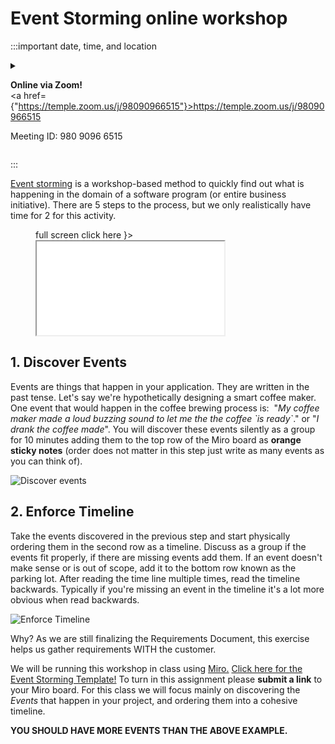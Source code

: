 

# Event Storming online workshop

:::important date, time, and location

<Event/>
<details>
<summary>

<b>Online via Zoom!</b><br/>
<a href={"https://temple.zoom.us/j/98090966515"}>https://temple.zoom.us/j/98090966515</a>

Meeting ID: 980 9096 6515<br/>

</summary>

Ian Tyler Applebaum is inviting you to a scheduled Zoom meeting.

Topic: Projects in Computer Science Lab Event Storming<br/>
Time: Jan 26, 2023 03:30 PM Eastern Time (US and Canada)<br/>



One tap mobile<br/>
+19292056099,,98090966515# US (New York)<br/>
+13017158592,,98090966515# US (Washington DC)<br/>

Dial by your location<br/>
+1 929 205 6099 US (New York)<br/>
+1 301 715 8592 US (Washington DC)<br/>
+1 305 224 1968 US<br/>
+1 309 205 3325 US<br/>
+1 312 626 6799 US (Chicago)<br/>
+1 646 931 3860 US<br/>
+1 669 900 6833 US (San Jose)<br/>
+1 689 278 1000 US<br/>
+1 719 359 4580 US<br/>
+1 253 205 0468 US<br/>
+1 253 215 8782 US (Tacoma)<br/>
+1 346 248 7799 US (Houston)<br/>
+1 360 209 5623 US<br/>
+1 386 347 5053 US<br/>
+1 507 473 4847 US<br/>
+1 564 217 2000 US<br/>
+1 669 444 9171 US<br/>
Meeting ID: 980 9096 6515<br/>
Find your local number: https://temple.zoom.us/u/aezKhTFQu

</details>

:::

[Event storming](https://www.eventstorming.com) is a workshop-based method to quickly find out what is happening in the domain of a software program (or entire business initiative). There are 5 steps to the process, but we only realistically have time for 2 for this activity.

<Figure caption={"Event Storming Presentaion"} subcaption={
    <a href={"/event-storming-keynote"} target={"_blank"} rel="noopener noreferrer">full screen click here</a>
}>
    <iframe height={"500"} width={"100%"} src="/event-storming-keynote" title="W3Schools Free Online Web Tutorials"></iframe>
</Figure>

## 1. Discover Events

Events are things that happen in your application. They are written in the past tense. Let's say we're hypothetically designing a smart coffee maker. One event that would happen in the coffee brewing process is:  "_My coffee maker made a loud buzzing sound to let me the the coffee \`is ready\`_." or "_I drank the coffee made_". You will discover these events silently as a group for 10 minutes adding them to the top row of the Miro board as **orange sticky notes** (order does not matter in this step just write as many events as you can think of). 

![Discover events](../../static/img/event_discovery.png)

## 2. Enforce Timeline

Take the events discovered in the previous step and start physically ordering them in the second row as a timeline. Discuss as a group if the events fit properly, if there are missing events add them. If an event doesn't make sense or is out of scope, add it to the bottom row known as the parking lot. After reading the time line multiple times, read the timeline backwards. Typically if you're missing an event in the timeline it's a lot more obvious when read backwards. 

![Enforce Timeline](../../static/img/enforce_timeline.png)

Why? As we are still finalizing the Requirements Document, this exercise helps us gather requirements WITH the customer. 

We will be running this workshop in class using [Miro.](https://miro.com/welcome/azd0UzBtUmxhTW9SY2FMcDUwUGRBUnl4SWJTWWZsdzBSdW41UzdEdkFFS0FzTFFXcW1TMDVhM0hkZFo1eWN0cnwzMDc0NDU3MzY1MzIxMjgyMjQ4?share_link_id=317746713706) [Click here for the Event Storming Template!](https://miro.com/app/dashboard/?tpTemplate=o9J_lrmXT0E%3D&isCustom=true&share_link_id=388742645411) To turn in this assignment please **submit a link** to your Miro board. For this class we will focus mainly on discovering the _Events_ that happen in your project, and ordering them into a cohesive timeline.

**YOU SHOULD HAVE MORE EVENTS THAN THE ABOVE EXAMPLE.**

